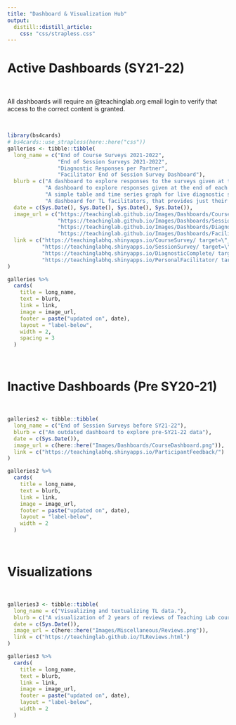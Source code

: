 ```yaml
---
title: "Dashboard & Visualization Hub"
output: 
  distill::distill_article:
    css: "css/strapless.css"
---
```


# Active Dashboards (SY21-22)

<br>

All dashboards will require an @teachinglab.org email login to verify that access to the correct content is granted.

<br>

```r
library(bs4cards)
# bs4cards::use_strapless(here::here("css"))
galleries <- tibble::tibble(
  long_name = c("End of Course Surveys 2021-2022", 
                "End of Session Surveys 2021-2022",
                "Diagnostic Responses per Partner", 
                "Facilitator End of Session Survey Dashboard"),
  blurb = c("A dashboard to explore responses to the surveys given at the end of courses.", 
            "A dashboard to explore responses given at the end of each survey for full time TL employees.", 
            "A simple table and time series graph for live diagnostic survey responses per partner.", 
            "A dashboard for TL facilitators, that provides just their indiviudal data based on email login."),
  date = c(Sys.Date(), Sys.Date(), Sys.Date(), Sys.Date()),
  image_url = c("https://teachinglab.github.io/Images/Dashboards/CourseDashboard.png",
                "https://teachinglab.github.io/Images/Dashboards/SessionDashboard.png",
                "https://teachinglab.github.io/Images/Dashboards/DiagnosticResponses.png",
                "https://teachinglab.github.io/Images/Dashboards/FacilitatorPersonalDashboard.png"),
  link = c("https://teachinglabhq.shinyapps.io/CourseSurvey/ target=\"_blank\"",
           "https://teachinglabhq.shinyapps.io/SessionSurvey/ target=\"_blank\"",
           "https://teachinglabhq.shinyapps.io/DiagnosticComplete/ target=\"_blank\"",
           "https://teachinglabhq.shinyapps.io/PersonalFacilitator/ target=\"_blank\"")
)

galleries %>% 
  cards(
    title = long_name,
    text = blurb,
    link = link,
    image = image_url,
    footer = paste("updated on", date),
    layout = "label-below", 
    width = 2, 
    spacing = 3
  )
```


<br>

# Inactive Dashboards (Pre SY20-21)

<br>

```r
galleries2 <- tibble::tibble(
  long_name = c("End of Session Surveys before SY21-22"),
  blurb = c("An outdated dashboard to explore pre-SY21-22 data"),
  date = c(Sys.Date()),
  image_url = c(here::here("Images/Dashboards/CourseDashboard.png")),
  link = c("https://teachinglabhq.shinyapps.io/ParticipantFeedback/")
)

galleries2 %>% 
  cards(
    title = long_name,
    text = blurb,
    link = link,
    image = image_url,
    footer = paste("updated on", date),
    layout = "label-below", 
    width = 2
  )
```

<br>

# Visualizations

<br>

```r
galleries3 <- tibble::tibble(
  long_name = c("Visualizing and textualizing TL data."),
  blurb = c("A visualization of 2 years of reviews of Teaching Lab courses by type of content."),
  date = c(Sys.Date()),
  image_url = c(here::here("Images/Miscellaneous/Reviews.png")),
  link = c("https://teachinglab.github.io/TLReviews.html")
)

galleries3 %>% 
  cards(
    title = long_name,
    text = blurb,
    link = link,
    image = image_url,
    footer = paste("updated on", date),
    layout = "label-below", 
    width = 2
  )
```

